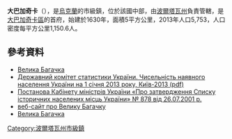 {{No footnotes|time=2015-09-16T13:14:49+00:00}}
{{coord|49|47|7|N|33|43|17|E|scale:30000_region:UA|display=title}}

'''大巴加奇卡'''（{{lang-uk|Велика Багачка}}），是[[烏克蘭|烏克蘭]]的市級鎮，位於該國中部，由[[波爾塔瓦州|波爾塔瓦州]]負責管轄，是[[大巴加奇卡區|大巴加奇卡區]]的首府，始建於1630年，面積5平方公里，2013年人口5,753，人口密度每平方公里1,150.6人。

==參考資料==
*[http://w1.c1.rada.gov.ua/pls/z7502/A005?rdat1=02.02.2012&rf7571=24649 Велика Багачка]{{dead link|date=2017年12月 |bot=InternetArchiveBot |fix-attempted=yes }}
*[http://www.ukrstat.gov.ua/druk/publicat/kat_u/2013/sb/06_13/sb_nnas_2012.zip Державний комітет статистики України. Чисельність наявного населення України на 1 січня 2013 року, Київ-2013 (pdf)]{{Wayback|url=http://www.ukrstat.gov.ua/druk/publicat/kat_u/2013/sb/06_13/sb_nnas_2012.zip |date=20181115124447 }}
*[http://zakon2.rada.gov.ua/laws/show/878-2001-п Постанова Кабінету міністрів України «Про затвердження Списку історичних населених місць України» № 878 від 26.07.2001 р.]{{Webarchive|url=https://archive.is/20121229130729/zakon2.rada.gov.ua/laws/show/878-2001-п |date=2012-12-29 }}
* [http://bagachka.com/ веб-сайт про Велику Багачку]{{Wayback|url=http://bagachka.com/ |date=20150824193610 }}
* [https://web.archive.org/web/20120707074619/http://vbagachka.ho.ua/index.php Велика Багачка]

{{DEFAULTSORT:Велика Багачка}}
[[Category:波爾塔瓦州市級鎮|Category:波爾塔瓦州市級鎮]]


{{Poltava-geo-stub}}